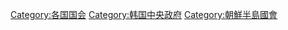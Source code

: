 [[Category:各国国会|Category:各国国会]]
[[Category:韩国中央政府|Category:韩国中央政府]]
[[Category:朝鮮半島國會|Category:朝鮮半島國會]]